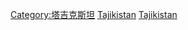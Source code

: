 {{Commonscat|History of Tajikistan}}

[[Category:塔吉克斯坦|Category:塔吉克斯坦]]
[[Category:亞洲各國歷史|Tajikistan]]
[[Category:中亞歷史|Tajikistan]]